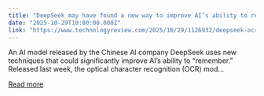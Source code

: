 ```yaml
---
title: "DeepSeek may have found a new way to improve AI’s ability to remember"
date: "2025-10-29T10:00:00.000Z"
link: "https://www.technologyreview.com/2025/10/29/1126932/deepseek-ocr-visual-compression/"
---
```


An AI model released by the Chinese AI company DeepSeek uses new techniques that could significantly improve AI’s ability to “remember.” Released last week, the optical character recognition (OCR) mod...

[Read more](https://www.technologyreview.com/2025/10/29/1126932/deepseek-ocr-visual-compression/)
